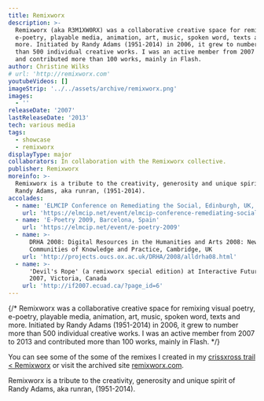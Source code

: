 ```yaml
---
title: Remixworx
description: >-
  Remixworx (aka R3M1XW0RX) was a collaborative creative space for remixing visual poetry,
  e-poetry, playable media, animation, art, music, spoken word, texts and
  more. Initiated by Randy Adams (1951-2014) in 2006, it grew to number more
  than 500 individual creative works. I was an active member from 2007 to 2013
  and contributed more than 100 works, mainly in Flash.
author: Christine Wilks
# url: 'http://remixworx.com'
youtubeVideos: []
imageStrip: '../../assets/archive/remixworx.png'
images:
  - ''
releaseDate: '2007'
lastReleaseDate: '2013'
tech: various media
tags:
  - showcase
  - remixworx
displayType: major
collaborators: In collaboration with the Remixworx collective.
publisher: Remixworx
moreinfo: >-
  Remixworx is a tribute to the creativity, generosity and unique spirit of
  Randy Adams, aka runran, (1951-2014).
accolades:
  - name: 'ELMCIP Conference on Remediating the Social, Edinburgh, UK, 2012'
    url: 'https://elmcip.net/event/elmcip-conference-remediating-social'
  - name: 'E-Poetry 2009, Barcelona, Spain'
    url: 'https://elmcip.net/event/e-poetry-2009'
  - name: >-
      DRHA 2008: Digital Resources in the Humanities and Arts 2008: New
      Communities of Knowledge and Practice, Cambridge, UK
    url: 'http://projects.oucs.ox.ac.uk/DRHA/2008/alldrha08.html'
  - name: >-
      'Devil's Rope' (a remixworx special edition) at Interactive Futures
      2007, Victoria, Canada
    url: 'http://if2007.ecuad.ca/?page_id=6'
---
```



{/* Remixworx was a collaborative creative space for remixing visual poetry, e-poetry, playable media, animation, art, music, spoken word, texts and more. Initiated by Randy Adams (1951-2014) in 2006, it grew to number more than 500 individual creative works. I was an active member from 2007 to 2013 and contributed more than 100 works, mainly in Flash. */}

You can see some of the some of the remixes I created in my [crissxross trail < Remixworx](/archive/crissxross-trail-remixworx/) or visit the archived site [remixworx.com](http://remixworx.com).

Remixworx is a tribute to the creativity, generosity and unique spirit of Randy Adams, aka runran, (1951-2014).

